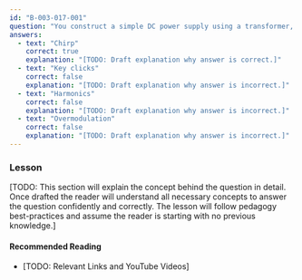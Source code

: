 ```yaml
---
id: "B-003-017-001"
question: "You construct a simple DC power supply using a transformer, rectifier and filter capacitor. If you use the supply to power a CW transmitter, what problem with signal quality could it cause?"
answers:
  - text: "Chirp"
    correct: true
    explanation: "[TODO: Draft explanation why answer is correct.]"
  - text: "Key clicks"
    correct: false
    explanation: "[TODO: Draft explanation why answer is incorrect.]"
  - text: "Harmonics"
    correct: false
    explanation: "[TODO: Draft explanation why answer is incorrect.]"
  - text: "Overmodulation"
    correct: false
    explanation: "[TODO: Draft explanation why answer is incorrect.]"
---
```


### Lesson

[TODO: This section will explain the concept behind the question in detail. Once drafted the reader will understand all necessary concepts to answer the question confidently and correctly. The lesson will follow pedagogy best-practices and assume the reader is starting with no previous knowledge.]

#### Recommended Reading

- [TODO: Relevant Links and YouTube Videos]
